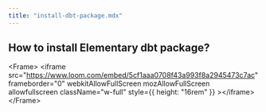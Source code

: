 ```yaml
---
title: "install-dbt-package.mdx"
---
```


## How to install Elementary dbt package?

&lt;Frame&gt;
  &lt;iframe
    src="https://www.loom.com/embed/5cf1aaa0708f43a993f8a2945473c7ac"
    frameborder="0"
    webkitAllowFullScreen
    mozAllowFullScreen
    allowfullscreen
    className="w-full"
    style={{ height: "16rem" }}
  &gt;&lt;/iframe&gt;
&lt;/Frame&gt;
